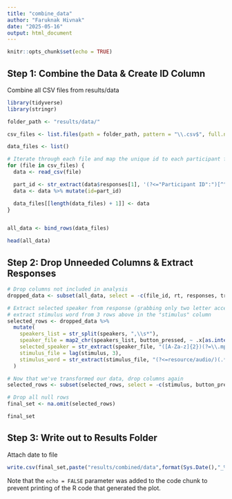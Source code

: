 ```yaml
---
title: "combine_data"
author: "Faruknak Hivnak"
date: "2025-05-16"
output: html_document
---
```


```r
knitr::opts_chunk$set(echo = TRUE)
```

## Step 1: Combine the Data & Create ID Column

Combine all CSV files from results/data

```r
library(tidyverse)
library(stringr)

folder_path <- "results/data/"

csv_files <- list.files(path = folder_path, pattern = "\\.csv$", full.names = TRUE)

data_files <- list()

# Iterate through each file and map the unique id to each participant file
for (file in csv_files) {
  data <- read_csv(file)

  part_id <- str_extract(data$responses[1], '(?<="Participant ID":")[^"]+')
  data <- data %>% mutate(id=part_id)

  data_files[[length(data_files) + 1]] <- data
}


all_data <- bind_rows(data_files)

head(all_data)
```

## Step 2: Drop Unneeded Columns & Extract Responses

```r
# Drop columns not included in analysis
dropped_data <- subset(all_data, select = -c(file_id, rt, responses, trial_type, trial_index, time_elapsed, internal_node_id, view_history, key_press) )

# Extract selected speaker from response (grabbing only two letter accent),
# extract stimulus word from 3 rows above in the "stimulus" column
selected_rows <- dropped_data %>%
  mutate(
    speakers_list = str_split(speakers, ",\\s*"),
    speaker_file = map2_chr(speakers_list, button_pressed, ~ .x[as.integer(.y) + 1]),
    selected_speaker = str_extract(speaker_file, "([A-Za-z]{2})(?=\\.mp3$)"),
    stimulus_file = lag(stimulus, 3),
    stimulus_word = str_extract(stimulus_file, "(?<=resource/audio/)(.*)(?=_[A-Za-z]{2}\\.mp3$)")
  )

# Now that we've transformed our data, drop columns again
selected_rows <- subset(selected_rows, select = -c(stimulus, button_pressed, speakers, speakers_list, speaker_file, stimulus_file) )

# Drop all null rows
final_set <- na.omit(selected_rows)

final_set
```

## Step 3: Write out to Results Folder

Attach date to file

```r

write.csv(final_set,paste("results/combined/data",format(Sys.Date(),"_%Y-%b-%d"),".csv",sep=""), row.names=FALSE)
```

Note that the `echo = FALSE` parameter was added to the code chunk to prevent printing of the R code that generated the plot.
